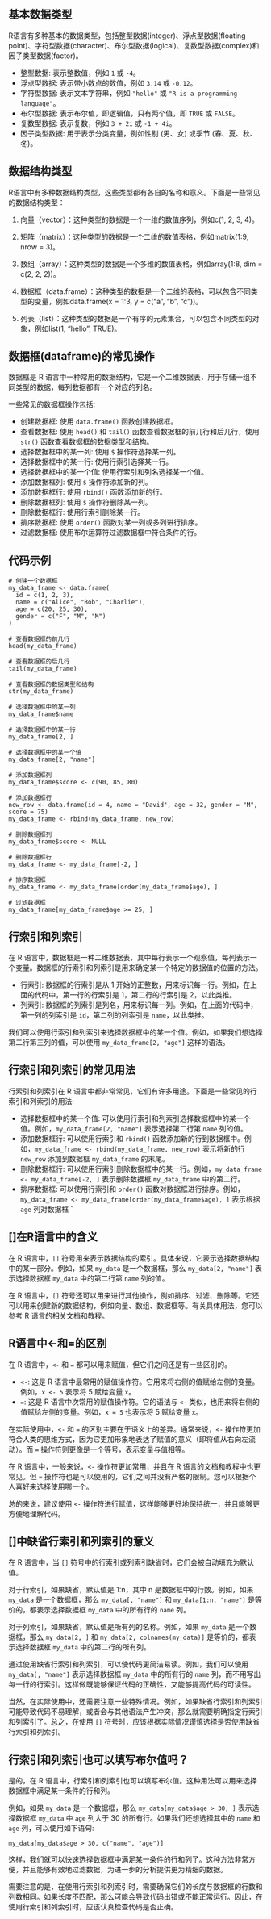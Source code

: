 ## 基本数据类型

R语言有多种基本的数据类型，包括整型数据(integer)、浮点型数据(floating point)、字符型数据(character)、布尔型数据(logical)、复数型数据(complex)和因子类型数据(factor)。

-   整型数据: 表示整数值，例如 `1` 或 `-4`。
-   浮点型数据: 表示带小数点的数值，例如 `3.14` 或 `-0.12`。
-   字符型数据: 表示文本字符串，例如 `"hello"` 或 `"R is a programming language"`。
-   布尔型数据: 表示布尔值，即逻辑值，只有两个值，即 `TRUE` 或 `FALSE`。
-   复数型数据: 表示复数，例如 `3 + 2i` 或 `-1 + 4i`。
-   因子类型数据: 用于表示分类变量，例如性别 (男、女) 或季节 (春、夏、秋、冬)。

## 数据结构类型

R语言中有多种数据结构类型，这些类型都有各自的名称和意义。下面是一些常见的数据结构类型：

1.  向量（vector）：这种类型的数据是一个一维的数值序列，例如c(1, 2, 3, 4)。

2.  矩阵（matrix）：这种类型的数据是一个二维的数值表格，例如matrix(1:9, nrow = 3)。

3.  数组（array）：这种类型的数据是一个多维的数值表格，例如array(1:8, dim = c(2, 2, 2))。

4.  数据框（data.frame）：这种类型的数据是一个二维的表格，可以包含不同类型的变量，例如data.frame(x = 1:3, y = c("a", "b", "c"))。

5.  列表（list）：这种类型的数据是一个有序的元素集合，可以包含不同类型的对象，例如list(1, "hello", TRUE)。

## 数据框(dataframe)的常见操作

数据框是 R 语言中一种常用的数据结构，它是一个二维数据表，用于存储一组不同类型的数据，每列数据都有一个对应的列名。

一些常见的数据框操作包括:

-   创建数据框: 使用 `data.frame()` 函数创建数据框。
-   查看数据框: 使用 `head()` 和 `tail()` 函数查看数据框的前几行和后几行，使用 `str()` 函数查看数据框的数据类型和结构。
-   选择数据框中的某一列: 使用 `$` 操作符选择某一列。
-   选择数据框中的某一行: 使用行索引选择某一行。
-   选择数据框中的某一个值: 使用行索引和列名选择某一个值。
-   添加数据框列: 使用 `$` 操作符添加新的列。
-   添加数据框行: 使用 `rbind()` 函数添加新的行。
-   删除数据框列: 使用 `$` 操作符删除某一列。
-   删除数据框行: 使用行索引删除某一行。
-   排序数据框: 使用 `order()` 函数对某一列或多列进行排序。
-   过滤数据框: 使用布尔运算符过滤数据框中符合条件的行。

## 代码示例

```         
# 创建一个数据框
my_data_frame <- data.frame(
  id = c(1, 2, 3),
  name = c("Alice", "Bob", "Charlie"),
  age = c(20, 25, 30),
  gender = c("F", "M", "M")
)

# 查看数据框的前几行
head(my_data_frame)

# 查看数据框的后几行
tail(my_data_frame)

# 查看数据框的数据类型和结构
str(my_data_frame)

# 选择数据框中的某一列
my_data_frame$name

# 选择数据框中的某一行
my_data_frame[2, ]

# 选择数据框中的某一个值
my_data_frame[2, "name"]

# 添加数据框列
my_data_frame$score <- c(90, 85, 80)

# 添加数据框行
new_row <- data.frame(id = 4, name = "David", age = 32, gender = "M", score = 75)
my_data_frame <- rbind(my_data_frame, new_row)

# 删除数据框列
my_data_frame$score <- NULL

# 删除数据框行
my_data_frame <- my_data_frame[-2, ]

# 排序数据框
my_data_frame <- my_data_frame[order(my_data_frame$age), ]

# 过滤数据框
my_data_frame[my_data_frame$age >= 25, ]
```

## 行索引和列索引

在 R 语言中，数据框是一种二维数据表，其中每行表示一个观察值，每列表示一个变量。数据框的行索引和列索引是用来确定某一个特定的数据值的位置的方法。

-   行索引: 数据框的行索引是从 1 开始的正整数，用来标识每一行。例如，在上面的代码中，第一行的行索引是 1，第二行的行索引是 2，以此类推。
-   列索引: 数据框的列索引是列名，用来标识每一列。例如，在上面的代码中，第一列的列索引是 `id`，第二列的列索引是 `name`，以此类推。

我们可以使用行索引和列索引来选择数据框中的某一个值。例如，如果我们想选择第二行第三列的值，可以使用 `my_data_frame[2, "age"]` 这样的语法。

## 行索引和列索引的常见用法

行索引和列索引在 R 语言中都非常常见，它们有许多用途。下面是一些常见的行索引和列索引的用法:

-   选择数据框中的某一个值: 可以使用行索引和列索引选择数据框中的某一个值。例如，`my_data_frame[2, "name"]` 表示选择第二行第 `name` 列的值。
-   添加数据框行: 可以使用行索引和 `rbind()` 函数添加新的行到数据框中。例如，`my_data_frame <- rbind(my_data_frame, new_row)` 表示将新的行 `new_row` 添加到数据框 `my_data_frame` 的末尾。
-   删除数据框行: 可以使用行索引删除数据框中的某一行。例如，`my_data_frame <- my_data_frame[-2, ]` 表示删除数据框 `my_data_frame` 中的第二行。
-   排序数据框: 可以使用行索引和 `order()` 函数对数据框进行排序。例如，`my_data_frame <- my_data_frame[order(my_data_frame$age), ]` 表示根据 `age` 列对数据框 \`

## \[\]在R语言中的含义

在 R 语言中，`[]` 符号用来表示数据结构的索引。具体来说，它表示选择数据结构中的某一部分。例如，如果 `my_data` 是一个数据框，那么 `my_data[2, "name"]` 表示选择数据框 `my_data` 中的第二行第 `name` 列的值。

在 R 语言中，`[]` 符号还可以用来进行其他操作，例如排序、过滤、删除等。它还可以用来创建新的数据结构，例如向量、数组、数据框等。有关具体用法，您可以参考 R 语言的相关文档和教程。

## R语言中\<-和=的区别

在 R 语言中，`<-` 和 `=` 都可以用来赋值，但它们之间还是有一些区别的。

-   `<-`: 这是 R 语言中最常用的赋值操作符。它用来将右侧的值赋给左侧的变量。例如，`x <- 5` 表示将 5 赋给变量 `x`。
-   `=`: 这是 R 语言中次常用的赋值操作符。它的语法与 `<-` 类似，也用来将右侧的值赋给左侧的变量。例如，`x = 5` 也表示将 5 赋给变量 `x`。

在实际使用中，`<-` 和 `=` 的区别主要在于语义上的差异。通常来说，`<-` 操作符更加符合人类的思维方式，因为它更加形象地表达了赋值的意义（即将值从右向左流动）。而 `=` 操作符则更像是一个等号，表示变量与值相等。

在 R 语言中，一般来说，`<-` 操作符更加常用，并且在 R 语言的文档和教程中也更常见。但 `=` 操作符也是可以使用的，它们之间并没有严格的限制。您可以根据个人喜好来选择使用哪一个。

总的来说，建议使用 `<-` 操作符进行赋值，这样能够更好地保持统一，并且能够更方便地理解代码。

## \[\]中缺省行索引和列索引的意义

在 R 语言中，当 `[]` 符号中的行索引或列索引缺省时，它们会被自动填充为默认值。

对于行索引，如果缺省，默认值是 1:n，其中 n 是数据框中的行数。例如，如果 `my_data` 是一个数据框，那么 `my_data[, "name"]` 和 `my_data[1:n, "name"]` 是等价的，都表示选择数据框 `my_data` 中的所有行的 `name` 列。

对于列索引，如果缺省，默认值是所有列的名称。例如，如果 `my_data` 是一个数据框，那么 `my_data[2, ]` 和 `my_data[2, colnames(my_data)]` 是等价的，都表示选择数据框 `my_data` 中的第二行的所有列。

通过使用缺省行索引和列索引，可以使代码更简洁易读。例如，我们可以使用 `my_data[, "name"]` 表示选择数据框 `my_data` 中的所有行的 `name` 列，而不用写出每一行的行索引。这样做既能够保证代码的正确性，又能够提高代码的可读性。

当然，在实际使用中，还需要注意一些特殊情况。例如，如果缺省行索引和列索引可能导致代码不易理解，或者会与其他语法产生冲突，那么就需要明确指定行索引和列索引了。总之，在使用 `[]` 符号时，应该根据实际情况谨慎选择是否使用缺省行索引和列索引。

## 行索引和列索引也可以填写布尔值吗？

是的，在 R 语言中，行索引和列索引也可以填写布尔值。这种用法可以用来选择数据框中满足某一条件的行和列。

例如，如果 `my_data` 是一个数据框，那么 `my_data[my_data$age > 30, ]` 表示选择数据框 `my_data` 中 `age` 列大于 30 的所有行。如果我们还想选择其中的 `name` 和 `age` 列，可以使用如下语句:

```         
my_data[my_data$age > 30, c("name", "age")]
```

这样，我们就可以快速选择数据框中满足某一条件的行和列了。这种方法非常方便，并且能够有效地过滤数据，为进一步的分析提供更为精细的数据。

需要注意的是，在使用行索引和列索引时，需要确保它们的长度与数据框的行数和列数相同。如果长度不匹配，那么可能会导致代码出错或不能正常运行。因此，在使用行索引和列索引时，应该认真检查代码是否正确。
